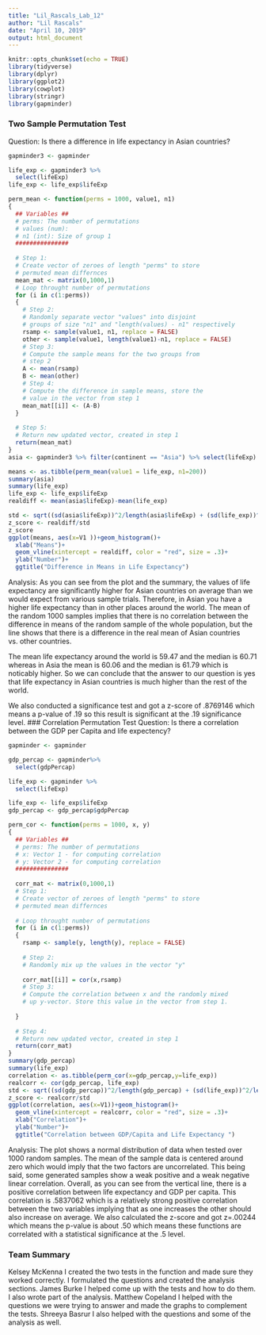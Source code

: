 ---
title: "Lil_Rascals_Lab_12"
author: "Lil Rascals"
date: "April 10, 2019"
output: html_document
---

```{r setup, include=FALSE}
knitr::opts_chunk$set(echo = TRUE)
library(tidyverse)
library(dplyr)
library(ggplot2)
library(cowplot)
library(stringr)
library(gapminder)

```
### Two Sample Permutation Test
Question: Is there a difference in life expectancy in Asian countries?
```{r}
gapminder3 <- gapminder

life_exp <- gapminder3 %>%
  select(lifeExp)
life_exp <- life_exp$lifeExp

perm_mean <- function(perms = 1000, value1, n1)
{
  ## Variables ##
  # perms: The number of permutations 
  # values (num): 
  # n1 (int): Size of group 1
  ###############
  
  # Step 1:
  # Create vector of zeroes of length "perms" to store
  # permuted mean differnces
  mean_mat <- matrix(0,1000,1)
  # Loop throught number of permutations
  for (i in c(1:perms))
  {
    # Step 2:
    # Randomly separate vector "values" into disjoint 
    # groups of size "n1" and "length(values) - n1" respectively
    rsamp <- sample(value1, n1, replace = FALSE)
    other <- sample(value1, length(value1)-n1, replace = FALSE)
    # Step 3:
    # Compute the sample means for the two groups from 
    # step 2
    A <- mean(rsamp)
    B <- mean(other)
    # Step 4: 
    # Compute the difference in sample means, store the
    # value in the vector from step 1
    mean_mat[[i]] <- (A-B)
  }
  
  # Step 5:
  # Return new updated vector, created in step 1
  return(mean_mat)
}
asia <- gapminder3 %>% filter(continent == "Asia") %>% select(lifeExp)

means <- as.tibble(perm_mean(value1 = life_exp, n1=200))
summary(asia)
summary(life_exp)
life_exp <- life_exp$lifeExp
realdiff <- mean(asia$lifeExp)-mean(life_exp)

std <- sqrt((sd(asia$lifeExp))^2/length(asia$lifeExp) + (sd(life_exp))^2/length(life_exp))
z_score <- realdiff/std
z_score
ggplot(means, aes(x=V1 ))+geom_histogram()+
  xlab("Means")+
  geom_vline(xintercept = realdiff, color = "red", size = .3)+
  ylab("Number")+
  ggtitle("Difference in Means in Life Expectancy")
```
Analysis: 
As you can see from the plot and the summary, the values of life expectancy are significantly higher for Asian countries on average than we would expect from various sample trials. Therefore, in Asian you have a higher life expectancy than in other places around the world. The mean of the random 1000 samples implies that there is no correlation between the difference in means of the random sample of the whole population, but the line shows that there is a difference in the real mean of Asian countries vs. other countries. 

The mean life expectancy around the world is 59.47 and the median is 60.71 whereas in Asia the mean is 60.06 and the median is 61.79 which is noticably higher. 
So we can conclude that the answer to our question is yes that life expectancy in Asian countries is much higher than the rest of the world.  

We also conducted a significance test and got a z-score of .8769146 which means a p-value of .19 so this result is significant at the .19 significance level. 
### Correlation Permutation Test
Question:
Is there a correlation between the GDP per Capita and life expectency?
```{r}

gapminder <- gapminder

gdp_percap <- gapminder%>%
  select(gdpPercap)

life_exp <- gapminder %>%
  select(lifeExp)

life_exp <- life_exp$lifeExp
gdp_percap <- gdp_percap$gdpPercap

perm_cor <- function(perms = 1000, x, y)
{
  ## Variables ##
  # perms: The number of permutations 
  # x: Vector 1 - for computing correlation
  # y: Vector 2 - for computing correlation
  ###############
  
  corr_mat <- matrix(0,1000,1)
  # Step 1:
  # Create vector of zeroes of length "perms" to store
  # permuted mean differnces
  
  # Loop throught number of permutations
  for (i in c(1:perms))
  {
    rsamp <- sample(y, length(y), replace = FALSE)
    
    # Step 2:
    # Randomly mix up the values in the vector "y"
    
    corr_mat[[i]] = cor(x,rsamp)
    # Step 3:
    # Compute the correlation between x and the randomly mixed
    # up y-vector. Store this value in the vector from step 1.
    
  }
  
  # Step 4:
  # Return new updated vector, created in step 1
  return(corr_mat)
}
summary(gdp_percap)
summary(life_exp)
correlation <- as.tibble(perm_cor(x=gdp_percap,y=life_exp))
realcorr <- cor(gdp_percap, life_exp)
std <- sqrt((sd(gdp_percap))^2/length(gdp_percap) + (sd(life_exp))^2/length(life_exp))
z_score <- realcorr/std
ggplot(correlation, aes(x=V1))+geom_histogram()+
  geom_vline(xintercept = realcorr, color = "red", size = .3)+
  xlab("Correlation")+
  ylab("Number")+
  ggtitle("Correlation between GDP/Capita and Life Expectancy ")
```
Analysis:
The plot shows a normal distribution of data when tested over 1000 random samples. The mean of the sample data is centered around zero which would imply that the two factors are uncorrelated. This being said, some generated samples show a weak positive and a weak negative linear correlation. 
Overall, as you can see from the vertical line, there is a positive correlation between life expectancy and GDP per capita. This correlation is .5837062 which is a relatively strong positive correlation between the two variables implying that as one increases the other should also increase on average. 
We also calculated the z-score and got z=.00244 which means the p-value is about .50 which means these functions are correlated with a statistical significance at the .5
level. 

### Team Summary

Kelsey McKenna
I created the two tests in the function and made sure they worked correctly. I formulated the questions and created the analysis sections.
James Burke
I helped come up with the tests and how to do them. I also wrote part of the analysis.
Matthew Copeland
I helped with the questions we were trying to answer and made the graphs to complement the tests. 
Shreeya Basrur
I also helped with the questions and some of the analysis as well. 
